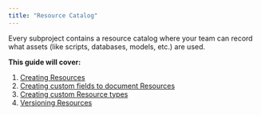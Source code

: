 ```yaml
---
title: "Resource Catalog"
---
```

Every subproject contains a resource catalog where your team can record what assets (like scripts, databases, models, etc.) are used.

**This guide will cover:**
1. [Creating Resources](https://docs.artemisplatform.com/creatingresources)
2. [Creating custom fields to document Resources](https://docs.artemisplatform.com/customresourcefields)
3. [Creating custom Resource types](https://docs.artemisplatform.com/customresourcetypes) 
4. [Versioning Resources](https://docs.artemisplatform.com/creatingversions)
